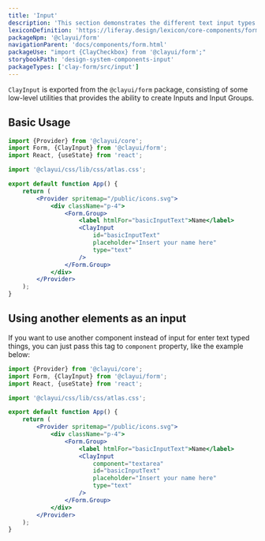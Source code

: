 ```yaml
---
title: 'Input'
description: 'This section demonstrates the different text input types.'
lexiconDefinition: 'https://liferay.design/lexicon/core-components/forms/text-input/'
packageNpm: '@clayui/form'
navigationParent: 'docs/components/form.html'
packageUse: "import {ClayCheckbox} from '@clayui/form';"
storybookPath: 'design-system-components-input'
packageTypes: ['clay-form/src/input']
---
```


`ClayInput` is exported from the `@clayui/form` package, consisting of some low-level utilities that provides the ability to create Inputs and Input Groups.

## Basic Usage

```jsx preview
import {Provider} from '@clayui/core';
import Form, {ClayInput} from '@clayui/form';
import React, {useState} from 'react';

import '@clayui/css/lib/css/atlas.css';

export default function App() {
	return (
		<Provider spritemap="/public/icons.svg">
			<div className="p-4">
				<Form.Group>
					<label htmlFor="basicInputText">Name</label>
					<ClayInput
						id="basicInputText"
						placeholder="Insert your name here"
						type="text"
					/>
				</Form.Group>
			</div>
		</Provider>
	);
}
```

## Using another elements as an input

If you want to use another component instead of input for enter text typed things, you can just pass this tag to `component` property, like the example below:

```jsx preview
import {Provider} from '@clayui/core';
import Form, {ClayInput} from '@clayui/form';
import React, {useState} from 'react';

import '@clayui/css/lib/css/atlas.css';

export default function App() {
	return (
		<Provider spritemap="/public/icons.svg">
			<div className="p-4">
				<Form.Group>
					<label htmlFor="basicInputText">Name</label>
					<ClayInput
						component="textarea"
						id="basicInputText"
						placeholder="Insert your name here"
						type="text"
					/>
				</Form.Group>
			</div>
		</Provider>
	);
}
```
